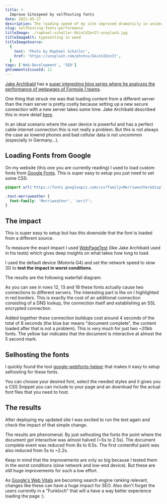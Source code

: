 ```yaml
---
title: >
  Improve Sitespeed by selfhosting fonts
date: 2021-05-27
description: The loading speed of my site improved dramaticly in unideal conditions by not loading fonts from Google Fonts but selhosting them instead.
slug: selfhosting-fonts-performance
titleImage: ./raphael-schaller-GkinCd2enIY-unsplash.jpg
titleImageAlt: typesetting in wood
titleImageSource:
  {
    text: 'Photo by Raphael Schaller',
    href: 'https://unsplash.com/photos/GkinCd2enIY',
  }
tags: ['Web-Development', 'SEO']
ghCommentsIssueId: 21
---
```


[Jake Archibald](https://twitter.com/jaffathecake) has a [super interesting blog series where he analyzes the performance of webpages of Formula 1 teams](https://jakearchibald.com/2021/f1-perf-part-1/).

One thing that struck me was that loading content from a different server than the main server is pretty costly because setting up a new secure connection with a new server takes some time. Jake Archibald described this in more detail [here](https://jakearchibald.com/2021/f1-perf-part-1/#avoid-blocking-resources-on-other-servers).

In an ideal scenario where the user device is powerful and has a perfect cable internet connection this is not really a problem. But this is not always the case as lowend phones and bad cellular data is not uncommon (especially in Germany...).

## Loading Fonts from Google

On my website (this one you are currently reading) I used to load custom fonts from [Google Fonts](https://fonts.google.com/). This is super easy to setup you just need to set some CSS:

```css
@import url('https://fonts.googleapis.com/css?family=Merriweather&display=swap');

.text-merryweather {
  font-family: 'Merriweather', 'serif';
}
```

## The impact

This is super easy to setup but has this downside that the font is loaded from a different source.

To measure the exact impact I used [WebPageTest](https://www.webpagetest.org/) (like Jake Archibald used in his tests) which gives deep insights on what takes how long to load.

I used the default device (Motorla G4) and set the network speed to slow 3G to **test the impact in worst conditions**.

The results are the following waterfall diagram:

<BlogImg filename="selfhosting-fonts-performance-before.png" alt="sas" />

As you can see in rows 12, 13 and 18 these fonts actually cause two connections to different servers. The interesting part is the on I highlighted in red borders. This is exactly the cost of an additional connection consisting of a DNS lookup, the connection itself and establishing an SSL encrypted connection.

Added together these connection buildups cost around 4 seconds of the total of 8 seconds (the blue bar means "document complete", the content loaded after that is not a problem). This is very much for just two ~20kb fonts. The yellow bar indicates that the document is interactive at almost the 5 second mark.

## Selhosting the fonts

I quickly found the tool [google-webfonts-helper](https://google-webfonts-helper.herokuapp.com/) that makes it easy to setup selhosting for these fonts.

You can choose your desired font, select the needed styles and it gives you a CSS Snippet you can include to your page and an download for the actual font files that you need to host.

<BlogImg filename="google-webfonts-helper.png" alt="" />

## The results

After deploying my updated site I was excited to run the test again and check the impact of that simple change.

<BlogImg filename="selfhosting-fonts-performance-after.png" alt="assa" />

The results are phenomenal. By just selhosting the fonts the point where the document got interactive was almost halved (~5s to 2.5s). The document complete event was reduced from 8s to 6.5s. The first contentful paint was also reduced from 5s to ~2.2s.

Keep in mind that the improvements are only so big because I tested them in the worst conditions (slow network and low-end device). But these are still huge improvements for such a low effort.

As [Google's Web Vitals](https://web.dev/vitals/) are becoming search engine ranking relevant, changes like these can have a huge impact for SEO. Also don't forget the users currently in a "Funkloch" that will a have a way better experience loading the page :).
